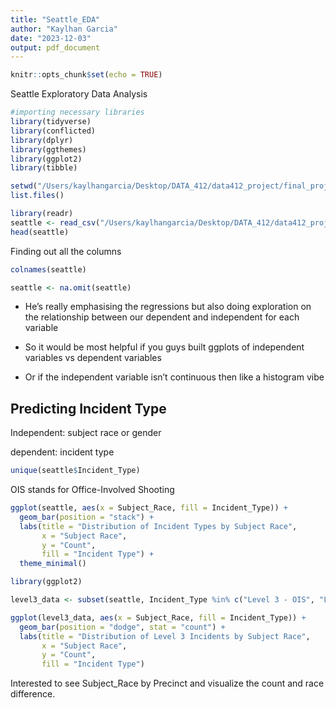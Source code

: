 ```yaml
---
title: "Seattle_EDA"
author: "Kaylhan Garcia"
date: "2023-12-03"
output: pdf_document
---
```


```r
knitr::opts_chunk$set(echo = TRUE)
```

Seattle Exploratory Data Analysis

```r
#importing necessary libraries
library(tidyverse)
library(conflicted)
library(dplyr)
library(ggthemes)
library(ggplot2)
library(tibble)
```

```r
setwd("/Users/kaylhangarcia/Desktop/DATA_412/data412_project/final_project/data-412-mpd-use-of-force")
list.files()
```

```r
library(readr)
seattle <- read_csv("/Users/kaylhangarcia/Desktop/DATA_412/data412_project/final_project/data-412-mpd-use-of-force/data/Use_Of_Force_Seattle.csv")
head(seattle)
```

Finding out all the columns

```r
colnames(seattle)
```

```r
seattle <- na.omit(seattle)
```

-   He's really emphasising the regressions but also doing exploration on the relationship between our dependent and independent for each variable

-   So it would be most helpful if you guys built ggplots of independent variables vs dependent variables

-   Or if the independent variable isn't continuous then like a histogram vibe

## Predicting Incident Type

Independent: subject race or gender

dependent: incident type

```r
unique(seattle$Incident_Type)
```

OIS stands for Office-Involved Shooting

```r
ggplot(seattle, aes(x = Subject_Race, fill = Incident_Type)) +
  geom_bar(position = "stack") +
  labs(title = "Distribution of Incident Types by Subject Race",
       x = "Subject Race",
       y = "Count",
       fill = "Incident Type") +
  theme_minimal()
```

```r
library(ggplot2)

level3_data <- subset(seattle, Incident_Type %in% c("Level 3 - OIS", "Level 3 - Use of Force"))

ggplot(level3_data, aes(x = Subject_Race, fill = Incident_Type)) +
  geom_bar(position = "dodge", stat = "count") +
  labs(title = "Distribution of Level 3 Incidents by Subject Race",
       x = "Subject Race",
       y = "Count",
       fill = "Incident Type") 
```

Interested to see Subject_Race by Precinct and visualize the count and race difference.
